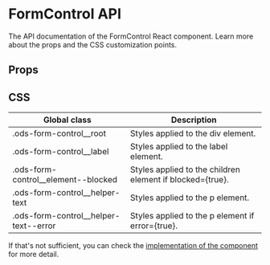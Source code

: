 
<Meta title="Components/FormControl" component={FormControl} />

# FormControl API

The API documentation of the FormControl React component. Learn more about the props and the CSS customization points.

## Props

<ArgsTable of="." />

## CSS

| Global class                            | Description                                               |
| --------------------------------------- | --------------------------------------------------------- |
| .ods-form-control\_\_root               | Styles applied to the div element.                        |
| .ods-form-control\_\_label              | Styles applied to the label element.                      |
| .ods-form-control\_\_element--blocked   | Styles applied to the children element if blocked={true}. |
| .ods-form-control\_\_helper-text        | Styles applied to the p element.                          |
| .ods-form-control\_\_helper-text--error | Styles applied to the p element if error={true}.          |

If that's not sufficient, you can check the [implementation of the component](https://github.com/Pagnet/ocean-ds-web/blob/master/src/FormControl/FormControl.tsx) for more detail.
